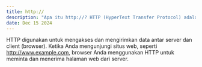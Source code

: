 ---
title: http://  
description: "Apa itu http://? HTTP (HyperText Transfer Protocol) adalah protokol yang digunakan untuk mentransfer data di web, memungkinkan komunikasi antara browser dan server."  
date: Dec 15 2024  
---  
HTTP digunakan untuk mengakses dan mengirimkan data antar server dan client (browser). Ketika Anda mengunjungi situs web, seperti http://www.example.com, browser Anda menggunakan HTTP untuk meminta dan menerima halaman web dari server.

